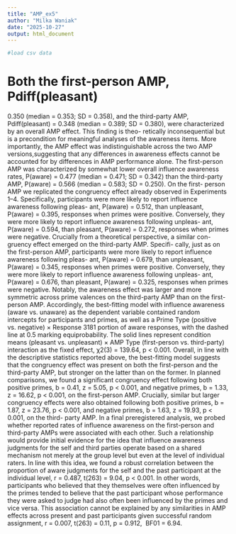 ```yaml
---
title: "AMP_ex5"
author: "Milka Waniak"
date: "2025-10-27"
output: html_document
---
```


```r
#load csv data

```
Both the first-person AMP, Pdiff(pleasant)
=
0.350
(median
=
0.353; SD
=
0.358), and the third-party AMP,
Pdiff(pleasant)
=
0.348 (median
=
0.389; SD
=
0.380), were
characterized by an overall AMP effect. This finding is theo-
retically inconsequential but is a precondition for meaningful
analyses of the awareness items. More importantly, the AMP
effect was indistinguishable across the two AMP versions,suggesting that any differences in awareness effects cannot
be accounted for by differences in AMP performance alone.
The first-person AMP was characterized by somewhat
lower overall influence awareness rates, P(aware)
=
0.477
(median
=
0.471; SD
=
0.342) than the third-party AMP,
P(aware)
=
0.566 (median
=
0.583; SD
=
0.250). On the first-
person AMP we replicated the congruency effect already
observed in Experiments 1–4. Specifically, participants were
more likely to report influence awareness following pleas-
ant, P(aware)
=
0.512, than unpleasant, P(aware)
=
0.395,
responses when primes were positive. Conversely, they were
more likely to report influence awareness following unpleas-
ant, P(aware)
=
0.594, than pleasant, P(aware)
=
0.272,
responses when primes were negative.
Crucially from a theoretical perspective, a similar con-
gruency effect emerged on the third-party AMP. Specifi-
cally, just as on the first-person AMP, participants were
more likely to report influence awareness following pleas-
ant, P(aware)
=
0.679, than unpleasant, P(aware)
=
0.345,
responses when primes were positive. Conversely, they were
more likely to report influence awareness following unpleas-
ant, P(aware)
=
0.676, than pleasant, P(aware)
=
0.325,
responses when primes were negative. Notably, the awareness
effect was larger and more symmetric across prime valences
on the third-party AMP than on the first-person AMP.
Accordingly, the best-fitting model with influence
awareness (aware vs. unaware) as the dependent variable
contained random intercepts for participants and primes,
as well as a Prime Type (positive vs. negative) × Response
3181
portion of aware responses, with the dashed line at 0.5 marking
equiprobability. The solid lines represent condition means
(pleasant vs. unpleasant) × AMP Type (first-person vs.
third-party) interaction as the fixed effect, χ2(3)
=
139.64,
p < 0.001. Overall, in line with the descriptive statistics
reported above, the best-fitting model suggests that the
congruency effect was present on both the first-person and
the third-party AMP, but stronger on the latter than on the
former. In planned comparisons, we found a significant
congruency effect following both positive primes, b
=
0.41,
z
=
5.05, p < 0.001, and negative primes, b
=
1.33, z
=
16.62,
p < 0.001, on the first-person AMP. Crucially, similar but
larger congruency effects were also obtained following
both positive primes, b
=
1.87, z
=
23.76, p < 0.001, and
negative primes, b
=
1.63, z
=
19.93, p < 0.001, on the third-
party AMP.
In a final preregistered analysis, we probed whether
reported rates of influence awareness on the first-person
and third-party AMPs were associated with each other. Such
a relationship would provide initial evidence for the idea
that influence awareness judgments for the self and third
parties operate based on a shared mechanism not merely at
the group level but even at the level of individual raters. In
line with this idea, we found a robust correlation between
the proportion of aware judgments for the self and the past
participant at the individual level, r
=
0.487, t(263)
=
9.04,
p < 0.001. In other words, participants who believed that
they themselves were often influenced by the primes tended
to believe that the past participant whose performance they
were asked to judge had also often been influenced by the
primes and vice versa. This association cannot be explained by any similarities in AMP effects across present and past
participants given successful random assignment, r
=
0.007,
t(263)
=
0.11, p
=
0.912, ­ BF01
=
6.94.